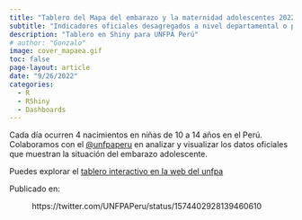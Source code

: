 ```yaml
---
title: "Tablero del Mapa del embarazo y la maternidad adolescentes 2022"
subtitle: "Indicadores oficiales desagregados a nivel departamental o provincial"
description: "Tablero en Shiny para UNFPA Perú"
# author: "Gonzalo"
image: cover_mapaea.gif
toc: false
page-layout: article
date: "9/26/2022"
categories:
  - R
  - RShiny
  - Dashboards
---
```


Cada día ocurren 4 nacimientos en niñas de 10 a 14 años en el Perú. Colaboramos con el [\@unfpaperu](https://twitter.com/UNFPAPeru) en analizar y visualizar los datos oficiales que muestran la situación del embarazo adolescente.

Puedes explorar el [tablero interactivo en la web del unfpa](https://peru.unfpa.org/es/mapa-embarazo-y-maternidad-adolescentes-peru)

Publicado en:

```{=html}


<figure class="wp-block-embed is-type-rich is-provider-twitter wp-block-embed-twitter"><div class="wp-block-embed__wrapper">

https://twitter.com/UNFPAPeru/status/1574402928139460610

</div></figure>
```